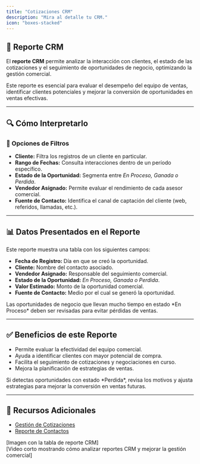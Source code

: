 ```yaml
---
title: "Cotizaciones CRM"
description: "Mira al detalle tu CRM."
icon: "boxes-stacked"
---
```


## 🤝 Reporte CRM  

El **reporte CRM** permite analizar la interacción con clientes, el estado de las cotizaciones y el seguimiento de oportunidades de negocio, optimizando la gestión comercial.

<Info>
Este reporte es esencial para evaluar el desempeño del equipo de ventas, identificar clientes potenciales y mejorar la conversión de oportunidades en ventas efectivas.
</Info>

---

## 🔍 Cómo Interpretarlo  

### 🔹 Opciones de Filtros  

- **Cliente:** Filtra los registros de un cliente en particular.  
- **Rango de Fechas:** Consulta interacciones dentro de un período específico.  
- **Estado de la Oportunidad:** Segmenta entre *En Proceso, Ganada o Perdida*.  
- **Vendedor Asignado:** Permite evaluar el rendimiento de cada asesor comercial.  
- **Fuente de Contacto:** Identifica el canal de captación del cliente (web, referidos, llamadas, etc.).  

---

## 📊 Datos Presentados en el Reporte  

Este reporte muestra una tabla con los siguientes campos:

- **Fecha de Registro:** Día en que se creó la oportunidad.  
- **Cliente:** Nombre del contacto asociado.  
- **Vendedor Asignado:** Responsable del seguimiento comercial.  
- **Estado de la Oportunidad:** *En Proceso, Ganada o Perdida*.  
- **Valor Estimado:** Monto de la oportunidad comercial.  
- **Fuente de Contacto:** Medio por el cual se generó la oportunidad.  

<Check>
Las oportunidades de negocio que llevan mucho tiempo en estado *En Proceso* deben ser revisadas para evitar pérdidas de ventas.
</Check>

---

## ✅ Beneficios de este Reporte  

- Permite evaluar la efectividad del equipo comercial.  
- Ayuda a identificar clientes con mayor potencial de compra.  
- Facilita el seguimiento de cotizaciones y negociaciones en curso.  
- Mejora la planificación de estrategias de ventas.  

<Tip>
Si detectas oportunidades con estado *Perdida*, revisa los motivos y ajusta estrategias para mejorar la conversión en ventas futuras.
</Tip>

---

## 🔗 Recursos Adicionales  

- [Gestión de Cotizaciones](https://ayuda.gestoru.com/reportes/reportes-ventas/cotizaciones)  
- [Reporte de Contactos](https://ayuda.gestoru.com/reportes/reportes-ventas/contactos)  

[Imagen con la tabla de reporte CRM]  
[Video corto mostrando cómo analizar reportes CRM y mejorar la gestión comercial]  
